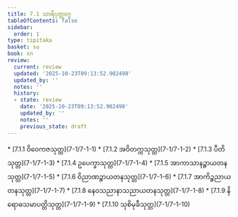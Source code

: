 ```yaml
---
title: 7.1 သာရိပုတ္တဝဂ္ဂ
tableOfContents: false
sidebar:
  order: 1
type: tipitaka
basket: su
book: sn
review:
  current: review
  updated: '2025-10-23T09:13:52.902498'
  updated_by: ''
  notes: ''
  history:
  - state: review
    date: '2025-10-23T09:13:52.902498'
    updated_by: ''
    notes: ''
    previous_state: draft
---
```



<ReviewStatus review={frontmatter.review} showDetails={true} />

<HypothesisAnnotation frontmatter={frontmatter} />

<DynamicBreadcrumb />



<TableOfContents book="sn" section="7.1">
* [7.1.1 ဝိဝေကဇသုတ္တ](7-1/7-1-1)
* [7.1.2 အဝိတက္ကသုတ္တ](7-1/7-1-2)
* [7.1.3 ပီတိသုတ္တ](7-1/7-1-3)
* [7.1.4 ဥပေက္ခာသုတ္တ](7-1/7-1-4)
* [7.1.5 အာကာသာနဉ္စာယတနသုတ္တ](7-1/7-1-5)
* [7.1.6 ဝိညာဏဉ္စာယတနသုတ္တ](7-1/7-1-6)
* [7.1.7 အာကိဉ္စညာယတနသုတ္တ](7-1/7-1-7)
* [7.1.8 နေဝသညာနာသညာယတနသုတ္တ](7-1/7-1-8)
* [7.1.9 နိရောဓသမာပတ္တိသုတ္တ](7-1/7-1-9)
* [7.1.10 သုစိမုခီသုတ္တ](7-1/7-1-10)
</TableOfContents>